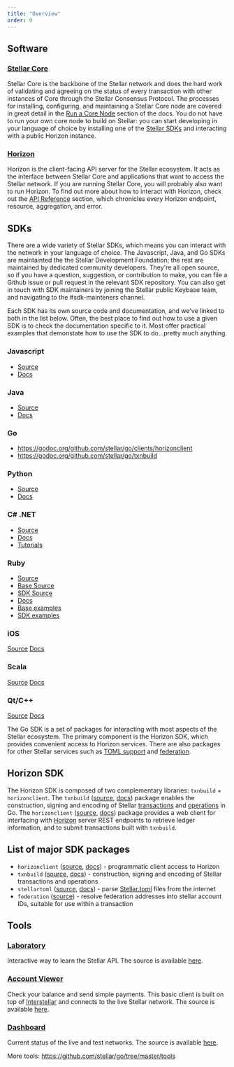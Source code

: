 ```yaml
---
title: "Overview"
order: 0
---
```

## Software

### [Stellar Core](link)
Stellar Core is the backbone of the Stellar network and does the hard work of validating and agreeing on the status of every transaction with other instances of Core through the Stellar Consensus Protocol.  The processes for installing, configuring, and maintaining a Stellar Core node are covered in great detail in the [Run a Core Node](link) section of the docs. You do not have to run your own core node to build on Stellar: you can start developing in your language of choice by installing one of the [Stellar SDKs](link) and interacting with a public Horizon instance. 

### [Horizon](link)
Horizon is the client-facing API server for the Stellar ecosystem. It acts as the interface between Stellar Core and applications that want to access the Stellar network. If you are running Stellar Core, you will probably also want to run Horizon.  To find out more about how to interact with Horizon, check out the [API Reference](link) section, which chronicles every Horizon endpoint, resource, aggregation, and error.

## SDKs
There are a wide variety of Stellar SDKs, which means you can interact with the network in your language of choice.  The Javascript, Java, and Go SDKs are maintainted the the Stellar Development Foundation; the rest are maintained by dedicated community developers.  They're all open source, so if you have a question, suggestion, or contribution to make, you can file a Github issue or pull request in the relevant SDK repository.  You can also get in touch with SDK maintainers by joining the Stellar public Keybase team, and navigating to the #sdk-mainteners channel.  

Each SDK has its own source code and documentation, and we've linked to both in the list below.  Often, the best place to find out how to use a given SDK is to check the documentation specific to it.  Most offer practical examples that demonstate how to use the SDK to do...pretty much anything.

### Javascript
* [Source](https://github.com/stellar/js-stellar-sdk)
* [Docs](https://stellar.github.io/js-stellar-sdk/)

### Java
* [Source](https://github.com/stellar/java-stellar-sdk)
* [Docs](https://stellar.github.io/java-stellar-sdk/)

### Go
* https://godoc.org/github.com/stellar/go/clients/horizonclient
* https://godoc.org/github.com/stellar/go/txnbuild

### Python
* [Source](https://github.com/StellarCN/py-stellar-base)
* [Docs](https://stellar-sdk-zh-cn.readthedocs.io/en/latest/)


### C# .NET
* [Source](https://github.com/elucidsoft/dotnet-stellar-sdk)
* [Docs](https://elucidsoft.github.io/dotnet-stellar-sdk/api/index.html)
* [Tutorials](https://elucidsoft.github.io/dotnet-stellar-sdk/tutorials/index.html)

### Ruby
* [Source](https://github.com/astroband/ruby-stellar-sdk)
* [Base Source](https://github.com/astroband/ruby-stellar-sdk/blob/master/base/README.md)
* [SDK Source](https://github.com/astroband/ruby-stellar-sdk/blob/master/sdk/README.md)
* [Docs](https://www.rubydoc.info/gems/stellar-sdk)
* [Base examples](https://github.com/astroband/ruby-stellar-sdk/tree/master/base/examples)
* [SDK examples](https://github.com/astroband/ruby-stellar-sdk/tree/master/sdk/examples)

### iOS
[Source](https://github.com/Soneso/stellar-ios-mac-sdk)
[Docs](https://github.com/Soneso/stellar-ios-mac-sdk/tree/master/docs)

### Scala
[Source](https://github.com/Synesso/scala-stellar-sdk)
[Docs](https://synesso.github.io/scala-stellar-sdk/)

### Qt/C++
[Source](https://github.com/bnogalm/StellarQtSDK)
[Docs](https://github.com/bnogalm/StellarQtSDK/wiki)


The Go SDK is a set of packages for interacting with most aspects of the Stellar ecosystem. The primary component is the Horizon SDK, which provides convenient access to Horizon services. There are also packages for other Stellar services such as [TOML support](https://github.com/stellar/stellar-protocol/blob/master/ecosystem/sep-0001.md) and [federation](https://github.com/stellar/stellar-protocol/blob/master/ecosystem/sep-0002.md).

## Horizon SDK

The Horizon SDK is composed of two complementary libraries: `txnbuild` + `horizonclient`.
The `txnbuild` ([source](https://github.com/stellar/go/tree/master/txnbuild), [docs](https://godoc.org/github.com/stellar/go/txnbuild)) package enables the construction, signing and encoding of Stellar [transactions](https://www.stellar.org/developers/guides/concepts/transactions.html) and [operations](https://www.stellar.org/developers/guides/concepts/list-of-operations.html) in Go. The `horizonclient` ([source](https://github.com/stellar/go/tree/master/clients/horizonclient), [docs](https://godoc.org/github.com/stellar/go/clients/horizonclient)) package provides a web client for interfacing with [Horizon](https://www.stellar.org/developers/guides/get-started/) server REST endpoints to retrieve ledger information, and to submit transactions built with `txnbuild`.

## List of major SDK packages

- `horizonclient` ([source](https://github.com/stellar/go/tree/master/clients/horizonclient), [docs](https://godoc.org/github.com/stellar/go/clients/horizonclient)) - programmatic client access to Horizon
- `txnbuild` ([source](https://github.com/stellar/go/tree/master/txnbuild), [docs](https://godoc.org/github.com/stellar/go/txnbuild)) - construction, signing and encoding of Stellar transactions and operations
- `stellartoml` ([source](https://github.com/stellar/go/tree/master/clients/stellartoml), [docs](https://godoc.org/github.com/stellar/go/clients/stellartoml)) - parse [Stellar.toml](../../guides/concepts/stellar-toml.md) files from the internet
- `federation` ([source](https://godoc.org/github.com/stellar/go/clients/federation)) - resolve federation addresses  into stellar account IDs, suitable for use within a transaction


## Tools

### [Laboratory](https://www.stellar.org/laboratory/)
Interactive way to learn the Stellar API. The source is available [here](https://github.com/stellar/laboratory).

### [Account Viewer](https://www.stellar.org/account-viewer/)
Check your balance and send simple payments. This basic client is built on top of [Interstellar](https://github.com/stellar/interstellar) and connects to the live Stellar network. The source is available [here](https://github.com/stellar/account-viewer).

### [Dashboard](http://dashboard.stellar.org)
Current status of the live and test networks. The source is available [here](https://github.com/stellar/dashboard).

More tools: https://github.com/stellar/go/tree/master/tools


